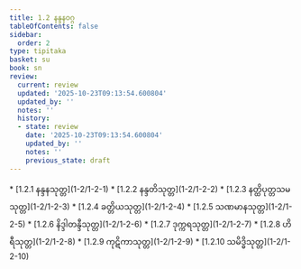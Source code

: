 ```yaml
---
title: 1.2 နန္ဒနဝဂ္ဂ
tableOfContents: false
sidebar:
  order: 2
type: tipitaka
basket: su
book: sn
review:
  current: review
  updated: '2025-10-23T09:13:54.600804'
  updated_by: ''
  notes: ''
  history:
  - state: review
    date: '2025-10-23T09:13:54.600804'
    updated_by: ''
    notes: ''
    previous_state: draft
---
```



<ReviewStatus review={frontmatter.review} showDetails={true} />

<HypothesisAnnotation frontmatter={frontmatter} />

<DynamicBreadcrumb />



<TableOfContents book="sn" section="1.2">
* [1.2.1 နန္ဒနသုတ္တ](1-2/1-2-1)
* [1.2.2 နန္ဒတိသုတ္တ](1-2/1-2-2)
* [1.2.3 နတ္ထိပုတ္တသမသုတ္တ](1-2/1-2-3)
* [1.2.4 ခတ္တိယသုတ္တ](1-2/1-2-4)
* [1.2.5 သဏမာနသုတ္တ](1-2/1-2-5)
* [1.2.6 နိဒ္ဒါတန္ဒီသုတ္တ](1-2/1-2-6)
* [1.2.7 ဒုက္ကရသုတ္တ](1-2/1-2-7)
* [1.2.8 ဟိရီသုတ္တ](1-2/1-2-8)
* [1.2.9 ကုဋိကာသုတ္တ](1-2/1-2-9)
* [1.2.10 သမိဒ္ဓိသုတ္တ](1-2/1-2-10)
</TableOfContents>